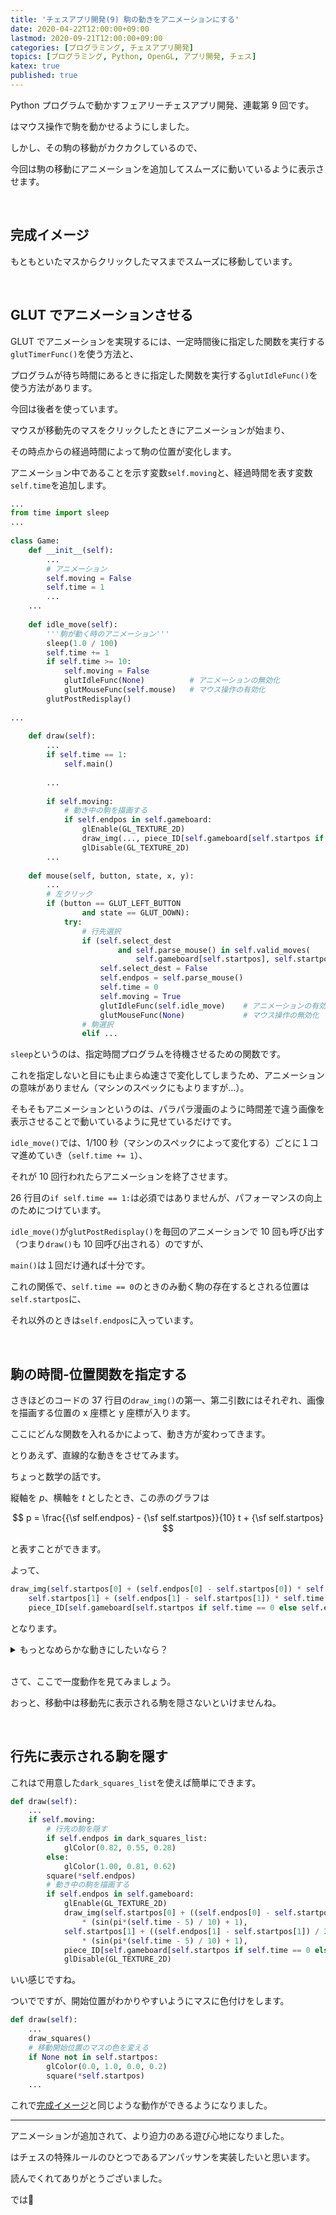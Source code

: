 ```yaml
---
title: 'チェスアプリ開発(9) 駒の動きをアニメーションにする'
date: 2020-04-22T12:00:00+09:00
lastmod: 2020-09-21T12:00:00+09:00
categories: [プログラミング, チェスアプリ開発]
topics: [プログラミング, Python, OpenGL, アプリ開発, チェス]
katex: true
published: true
---
```


Python プログラムで動かすフェアリーチェスアプリ開発、連載第 9 回です。

<pstlk label="前回" to="chess-app-devel-8" />はマウス操作で駒を動かせるようにしました。

しかし、その駒の移動がカクカクしているので、

今回は駒の移動にアニメーションを追加してスムーズに動いているように表示させます。

<!--more-->

<br/>

## 完成イメージ

<postimage src="goal" ext="gif" alt="完成図" />

もともといたマスからクリックしたマスまでスムーズに移動しています。

<br/>

## GLUT でアニメーションさせる

GLUT でアニメーションを実現するには、一定時間後に指定した関数を実行する`glutTimerFunc()`を使う方法と、

プログラムが待ち時間にあるときに指定した関数を実行する`glutIdleFunc()`を使う方法があります。

今回は後者を使っています。

マウスが移動先のマスをクリックしたときにアニメーションが始まり、

その時点からの経過時間によって駒の位置が変化します。

アニメーション中であることを示す変数`self.moving`と、経過時間を表す変数`self.time`を追加します。

```py name=main.py hl_lines=2,8,9,10,14-22,28,33-38,53-56
...
from time import sleep
...
　
class Game:
    def __init__(self):
        ...
        # アニメーション
        self.moving = False
        self.time = 1
        ...
    ...
　
    def idle_move(self):
        '''駒が動く時のアニメーション'''
        sleep(1.0 / 100)
        self.time += 1
        if self.time >= 10:
            self.moving = False
            glutIdleFunc(None)          # アニメーションの無効化
            glutMouseFunc(self.mouse)   # マウス操作の有効化
        glutPostRedisplay()
　
...
　
    def draw(self):
        ...
        if self.time == 1:
            self.main()
　
        ...
　
        if self.moving:
            # 動き中の駒を描画する
            if self.endpos in self.gameboard:
                glEnable(GL_TEXTURE_2D)
                draw_img(..., piece_ID[self.gameboard[self.startpos if self.time == 0 else self.endpos].name])
                glDisable(GL_TEXTURE_2D)
        ...
　
    def mouse(self, button, state, x, y):
        ...
        # 左クリック
        if (button == GLUT_LEFT_BUTTON
                and state == GLUT_DOWN):
            try:
                # 行先選択
                if (self.select_dest
                        and self.parse_mouse() in self.valid_moves(
                            self.gameboard[self.startpos], self.startpos, self.gameboard)):
                    self.select_dest = False
                    self.endpos = self.parse_mouse()
                    self.time = 0
                    self.moving = True
                    glutIdleFunc(self.idle_move)    # アニメーションの有効化
                    glutMouseFunc(None)             # マウス操作の無効化
                # 駒選択
                elif ...
```

`sleep`というのは、指定時間プログラムを待機させるための関数です。

これを指定しないと目にも止まらぬ速さで変化してしまうため、アニメーションの意味がありません（マシンのスペックにもよりますが…）。

そもそもアニメーションというのは、パラパラ漫画のように時間差で違う画像を表示させることで動いているように見せているだけです。

`idle_move()`では、1/100 秒（マシンのスペックによって変化する）ごとに１コマ進めていき（`self.time += 1`）、

それが 10 回行われたらアニメーションを終了させます。

26 行目の`if self.time == 1:`は必須ではありませんが、パフォーマンスの向上のためにつけています。

`idle_move()`が`glutPostRedisplay()`を毎回のアニメーションで 10 回も呼び出す（つまり`draw()`も 10 回呼び出される）のですが、

`main()`は１回だけ通れば十分です。

これの関係で、`self.time == 0`のときのみ動く駒の存在するとされる位置は`self.startpos`に、

それ以外のときは`self.endpos`に入っています。

<br/>

## 駒の時間-位置関数を指定する

さきほどのコードの 37 行目の`draw_img()`の第一、第二引数にはそれぞれ、画像を描画する位置の x 座標と y 座標が入ります。

ここにどんな関数を入れるかによって、動き方が変わってきます。

とりあえず、直線的な動きをさせてみます。

<postimage src="linear-interpolation" ext="png" alt="直線による補間" />

ちょっと数学の話です。

縦軸を $p$、横軸を $t$ としたとき、この赤のグラフは

$$
p = \frac{{\sf self.endpos} - {\sf self.startpos}}{10} t + {\sf self.startpos}
$$

と表すことができます。

よって、

```py
draw_img(self.startpos[0] + (self.endpos[0] - self.startpos[0]) * self.time / 10,
    self.startpos[1] + (self.endpos[1] - self.startpos[1]) * self.time / 10,
    piece_ID[self.gameboard[self.startpos if self.time == 0 else self.endpos].name])
```

となります。

<details>
<summary>もっとなめらかな動きにしたいなら？</summary>

直線的な補間の場合、動き始めから終わりまでつねに同じ速さです。

正弦曲線（サインカーブ）を用いて、動き始めと終わりは減速させるようなもっとなめらかな動きをさせることができます。

<postimage src="sin-curve-interpolation" ext="png" alt="正弦曲線による補間" />

コードを導くには、しっかりとした（高校レベルぐらいの）数学の計算をやらなければならなりません。

（でも決してこの計算ができなければいけないわけではありません！）

正弦曲線 $y = \sin x$ のグラフを拡大縮小・平行移動して、この赤いグラフに重なるようにします。

$y = \sin x$ のグラフは２点 $\left(-\frac{\pi}{2}, -1 \right), \left(\frac{\pi}{2}, 1 \right)$ を通ります。

この２点が変形後に $(0, {\sf self.startpos}), (10, {\sf self.endpos})$ に重なるようにします。

<br/>

まず、拡大縮小操作をして幅と高さを合わせます。

幅が $\frac{\pi}{2} - \left(-\frac{\pi}{2} \right) = \pi$ だったのを $10$ にするので、$x$ 軸方向に $\frac{10}{\pi}$ 倍に拡大して

$$
y = \sin \left(\frac{\pi}{10} x \right)
$$

高さが $1 - (-1) = 2$ だったのを ${\sf self.endpos} - {\sf self.startpos}$ にするので、

$y$ 軸方向に $\frac{{\sf self.endpos} - {\sf self.startpos}}{2}$ 倍に拡大して

$$
y = \frac{{\sf self.endpos} - {\sf self.startpos}}{2} \sin \left(\frac{\pi}{10} x \right)
$$

あとは平行移動をします。

今の変形で点 $\left(-\frac{\pi}{2}, -1 \right)$ が

点 $\left(-5, -\frac{{\sf self.endpos} - {\sf self.startpos}}{2} \right)$ に移ったので、

これが点 $(0, {\sf self.startpos})$ に来るようにします。

$x$ 軸方向に $5, y$ 軸方向に

${\sf self.startpos} + \frac{{\sf self.endpos} - {\sf self.startpos}}{2}$ だけ平行移動して

$$
\begin{aligned}
    y &= \frac{{\sf self.endpos} - {\sf self.startpos}}{2} \sin \left(\frac{\pi}{10} (x - 5) \right) \\\\ 
    &\ \ \ \ + {\sf self.startpos} + \frac{{\sf self.endpos} - {\sf self.startpos}}{2} \\\\ 
    &= {\sf self.startpos} + \frac{{\sf self.endpos} - {\sf self.startpos}}{2} \left(\sin \left(\frac{\pi}{10} (x - 5) \right) + 1 \right)
\end{aligned}
$$

これで式は出来上がりました。

これをコードに書くと

```py
draw_img(self.startpos[0] + ((self.endpos[0] - self.startpos[0]) / 2)
        * (sin(pi*(self.time - 5) / 10) + 1),
    self.startpos[1] + ((self.endpos[1] - self.startpos[1]) / 2)
        * (sin(pi*(self.time - 5) / 10) + 1),
    piece_ID[self.gameboard[self.startpos if self.time == 0 else self.endpos].name])
```

この場合`from math import pi, sin`が必要になります。

同様に計算ができれば他の曲線によって補間することもできます。

</details>

<br/>

さて、ここで一度動作を見てみましょう。

<postimage src="before-masking" ext="gif" alt="駒ダブル" />

おっと、移動中は移動先に表示される駒を隠さないといけませんね。

<br/>

## 行先に表示される駒を隠す

これは<pstlk label="第６回" to="chess-app-devel-6" />で用意した`dark_squares_list`を使えば簡単にできます。

```py name=main.py hl_lines=4-9
def draw(self):
    ...
    if self.moving:
        # 行先の駒を隠す
        if self.endpos in dark_squares_list:
            glColor(0.82, 0.55, 0.28)
        else:
            glColor(1.00, 0.81, 0.62)
        square(*self.endpos)
        # 動き中の駒を描画する
        if self.endpos in self.gameboard:
            glEnable(GL_TEXTURE_2D)
            draw_img(self.startpos[0] + ((self.endpos[0] - self.startpos[0]) / 2)
                * (sin(pi*(self.time - 5) / 10) + 1),
            self.startpos[1] + ((self.endpos[1] - self.startpos[1]) / 2)
                * (sin(pi*(self.time - 5) / 10) + 1),
            piece_ID[self.gameboard[self.startpos if self.time == 0 else self.endpos].name])
            glDisable(GL_TEXTURE_2D)
```

<postimage src="after-masking" ext="gif" alt="マスク後" />

いい感じですね。

ついでですが、開始位置がわかりやすいようにマスに色付けをします。

```py name=main.py hl_lines=4-7
def draw(self):
    ...
    draw_squares()
    # 移動開始位置のマスの色を変える
    if None not in self.startpos:
        glColor(0.0, 1.0, 0.0, 0.2)
        square(*self.startpos)
    ...
```

これで[完成イメージ](#完成イメージ)と同じような動作ができるようになりました。

---

アニメーションが追加されて、より迫力のある遊び心地になりました。

<pstlk label="次回" to="chess-app-devel-10" />はチェスの特殊ルールのひとつであるアンパッサンを実装したいと思います。

読んでくれてありがとうございました。

では👋
